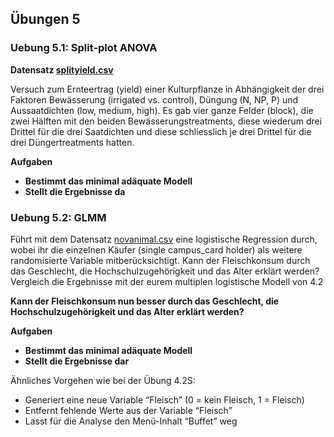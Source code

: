 ## Übungen 5

### Uebung 5.1: Split-plot ANOVA

**Datensatz [splityield.csv](17_Statistik5/data/splityield.csv)**

Versuch zum Ernteertrag (yield) einer Kulturpflanze in Abhängigkeit der drei Faktoren Bewässerung (irrigated vs. control), Düngung (N, NP, P) und Aussaatdichten (low, medium, high). Es gab vier ganze Felder (block), die zwei Hälften mit den beiden Bewässerungstreatments, diese wiederum drei Drittel für die drei Saatdichten und diese schliesslich je drei Drittel für die drei Düngertreatments hatten.

**Aufgaben**

- **Bestimmt das minimal adäquate Modell**
- **Stellt die Ergebnisse da**




### Uebung 5.2: GLMM

Führt mit dem Datensatz [novanimal.csv](13_Statistik1/data/novanimal.csv) eine logistische Regression durch, wobei ihr die einzelnen Käufer (single campus_card holder) als weitere randomisierte Variable mitberücksichtigt. Kann der Fleischkonsum durch das Geschlecht, die Hochschulzugehörigkeit und das Alter erklärt werden? Vergleich die Ergebnisse mit der eurem multiplen logistische Modell von 4.2

**Kann der Fleischkonsum nun besser durch das Geschlecht, die Hochschulzugehörigkeit und das Alter erklärt werden?**

**Aufgaben**

- **Bestimmt das minimal adäquate Modell**
- **Stellt die Ergebnisse dar**


Ähnliches Vorgehen wie bei der Übung 4.2S:

-   Generiert eine neue Variable "Fleisch" (0 = kein Fleisch, 1 = Fleisch)
-   Entfernt fehlende Werte aus der Variable "Fleisch"
-   Lasst für die Analyse den Menü-Inhalt "Buffet" weg
